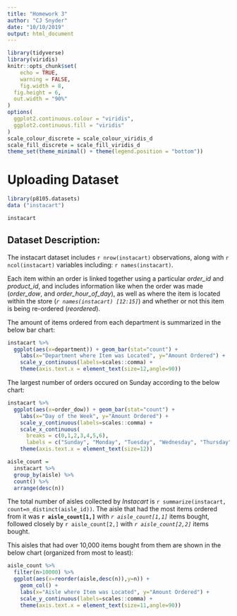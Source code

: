 ```yaml
---
title: "Homework 3"
author: "CJ Snyder"
date: "10/10/2019"
output: html_document
---
```


```r
library(tidyverse)
library(viridis)
knitr::opts_chunk$set(
	echo = TRUE,
	warning = FALSE,
	fig.width = 8, 
  fig.height = 6,
  out.width = "90%"
)
options(
  ggplot2.continuous.colour = "viridis",
  ggplot2.continuous.fill = "viridis"
)
scale_colour_discrete = scale_colour_viridis_d
scale_fill_discrete = scale_fill_viridis_d
theme_set(theme_minimal() + theme(legend.position = "bottom"))
```

# Uploading Dataset
```r
library(p8105.datasets)
data ("instacart")

instacart
```

## **Dataset Description:**
The instacart dataset includes `r nrow(instacart)` observations, along with `r ncol(instacart)` variables including: `r names(instacart)`. 

Each item within an order is linked together using a particular _order_id_ and _product_id_, and includes information like when the order was made (*order_dow*, and *order_hour_of_day*), as well as where the item is located within the store (*`r names(instacart) [12:15]`*) and whether or not this item is being re-ordered (*reordered*). 

The amount of items ordered from each department is summarized in the below bar chart:
```r
instacart %>% 
  ggplot(aes(x=department)) + geom_bar(stat="count") +
    labs(x="Department where Item was Located", y="Amount Ordered") +
    scale_y_continuous(labels=scales::comma) +
    theme(axis.text.x = element_text(size=12,angle=90))
```

The largest number of orders occured on Sunday according to the below chart:
```r
instacart %>% 
  ggplot(aes(x=order_dow)) + geom_bar(stat="count") +
    labs(x="Day of the Week", y="Amount Ordered") +
    scale_y_continuous(labels=scales::comma) +
    scale_x_continuous(
      breaks = c(0,1,2,3,4,5,6),
      labels = c("Sunday", "Monday", "Tuesday", "Wednesday", "Thursday", "Friday", "Saturday")) +
    theme(axis.text.x = element_text(size=12))
```

```r
aisle_count = 
  instacart %>% 
  group_by(aisle) %>% 
  count() %>% 
  arrange(desc(n)) 
```

The total number of aisles collected by _Instacart_ is `r summarize(instacart, count=n_distinct(aisle_id))`. The aisle that had the most items ordered from it was **`r aisle_count[1,]`** with *`r aisle_count[1,1]`* items bought, followed closely by `r aisle_count[2,]` with *`r aisle_count[2,2]`* items bought. 

This aisles that had over 10,000 items bought from them are shown in the below chart (organized from most to least):
```r
aisle_count %>% 
  filter(n>10000) %>% 
  ggplot(aes(x=reorder(aisle,desc(n)),y=n)) + 
    geom_col() +
    labs(x="Aisle where Item was Located", y="Amount Ordered") +
    scale_y_continuous(labels=scales::comma) +
    theme(axis.text.x = element_text(size=11,angle=90))
```





